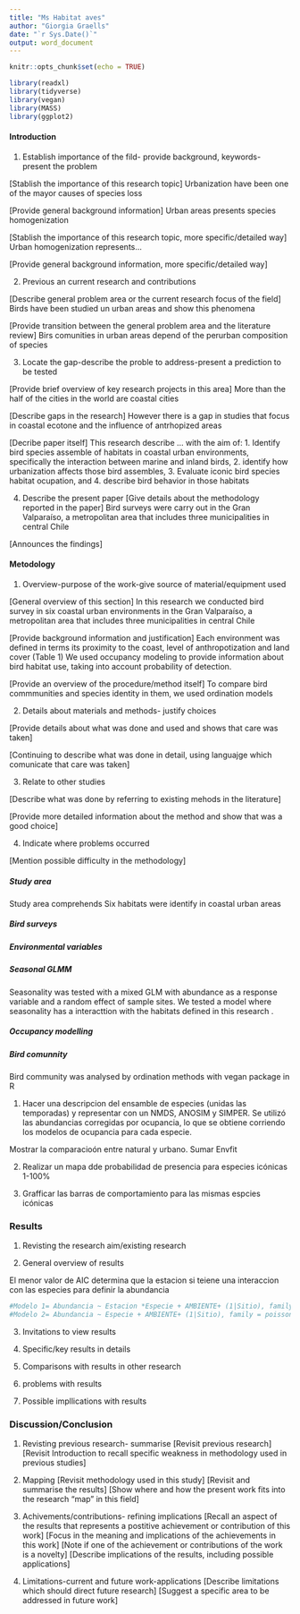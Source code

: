 ```yaml
---
title: "Ms Habitat aves"
author: "Giorgia Graells"
date: "`r Sys.Date()`"
output: word_document
---
```


```r
knitr::opts_chunk$set(echo = TRUE)

library(readxl)
library(tidyverse)
library(vegan)
library(MASS)
library(ggplot2)

```

#### Introduction

1. Establish importance of the fild- provide background, keywords- present the problem

[Stablish the importance of this research topic]
Urbanization have been one of the mayor causes of species loss

[Provide general background information]
Urban areas presents species homogenization  

[Stablish the importance of this research topic, more specific/detailed way]
Urban homogenization represents...

[Provide general background information, more specific/detailed way]

2. Previous an current research and contributions

[Describe general problem area or the current research focus of the field]
Birds have been studied un urban areas and show this phenomena

[Provide transition between the general problem area and the literature review]
Birs comunities in urban areas depend of the perurban composition of species

3. Locate the gap-describe the proble to address-present a prediction to be tested

[Provide brief overview of key research projects in this area]
More than the half of the cities in the world are coastal cities

[Describe gaps in the research]
However there is a gap in studies that focus in coastal ecotone and the influence of antrhopized areas

[Decribe paper itself]
This research describe ...
with the aim of: 1. Identify bird species assemble of habitats in coastal urban environments, specifically the interaction between marine and inland birds, 2. identify how urbanization affects those bird assembles, 3. Evaluate iconic bird species habitat ocupation, and 4. describe bird behavior in those habitats


4. Describe the present paper
[Give details about the methodology reported in the paper]
Bird surveys were carry out in the Gran Valparaíso, a metropolitan area that includes three municipalities in central Chile

[Announces the findings]





#### Metodology

1. Overview-purpose of the work-give source of material/equipment used

[General overview of this section]
In this research we conducted bird survey in six coastal urban environments in the Gran Valparaíso, a metropolitan area that includes three municipalities in central Chile

[Provide background information and justification]
Each environment was defined in terms its proximity to the coast, level of anthropotization and land cover (Table 1)
We used occupancy modeling to provide information about bird habitat use, taking into account probability of detection.

[Provide an overview of the procedure/method itself]
To compare bird commmunities and species identity in them, we used ordination models

2. Details about materials and methods- justify choices

[Provide details about what was done and used and shows that care was taken]

[Continuing to describe what was done in detail, using languajge which comunicate that care was taken]

3. Relate to other studies

[Describe what was done by referring to existing mehods in the literature]

[Provide more detailed information about the method and show that was a good choice]

4. Indicate where problems occurred

[Mention possible difficulty in the methodology]




##### Study area

Study area comprehends
Six habitats were identify in coastal urban areas

##### Bird surveys

##### Environmental variables

##### Seasonal GLMM

Seasonality was tested with a mixed GLM with abundance as a response variable and a random effect of sample sites. We tested a model where seasonality has a interacttion with the habitats defined in this research .

##### Occupancy modelling

##### Bird comunnity

Bird community was analysed by ordination methods with vegan package in R

1. Hacer una descripcion del ensamble de especies (unidas las temporadas) y representar con un NMDS, ANOSIM y SIMPER.
Se utilizó las abundancias corregidas por ocupancia, lo que se obtiene corriendo los modelos de ocupancia para cada especie.

Mostrar la comparacioón entre natural y urbano.
Sumar Envfit

2. Realizar un mapa dde probabilidad de presencia para especies icónicas 1-100%

3. Grafficar las barras de comportamiento para las mismas espcies icónicas



### Results

1. Revisting the research aim/existing research

2. General overview of results

El menor valor de AIC determina que la estacion si teiene una interaccion con las especies para definir la abundancia

```r
#Modelo 1= Abundancia ~ Estacion *Especie + AMBIENTE+ (1|Sitio), family = poisson, data =Aves ) #AIC 17716.1
#Modelo 2= Abundancia ~ Especie + AMBIENTE+ (1|Sitio), family = poisson, data =Aves )           #AIC 18241.0


```


3. Invitations to view results

4. Specific/key results in details

5. Comparisons with results in other research

6. problems with results

7. Possible impllications with results






### Discussion/Conclusion

1. Revisting previous research- summarise
[Revisit previous research]
[Revisit Introduction to recall specific weakness in methodology used in previous studies]

2. Mapping 
[Revisit methodology used in this study]
[Revisit and summarise the results]
[Show where and how the present work fits into the research "map" in this field]

3. Achivements/contributions- refining implications
[Recall an aspect of the results that represents a postitive achievement or contribution of this work]
[Focus in the meaning and implications of the achievements in this work]
[Note if one of the achievement or contributions of the work is a novelty]
[Describe implications of the results, including possible applications]

4. Limitations-current and future work-applications
[Describe limitations which should direct future research]
[Suggest a specific area to be addressed in future work]


